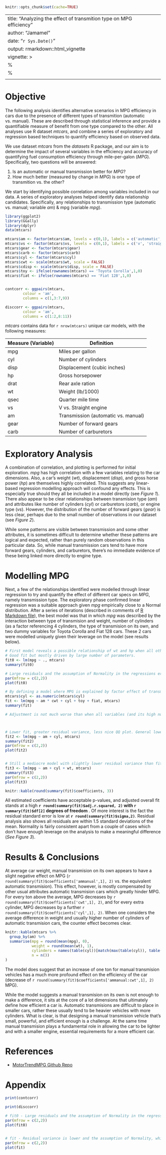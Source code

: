```r
knitr::opts_chunk$set(cache=TRUE)
```

---
title: "Analyzing the effect of transmition type on MPG efficiency"
author: "Jamamel"
date: "`r Sys.Date()`"
output: rmarkdown::html_vignette
vignette: >
  %\VignetteIndexEntry{MotorTrendMPG}
  %\VignetteEngine{knitr::rmarkdown}
  \usepackage[utf8]{inputenc}
---

# Objective

The following analysis identifies alternative scenarios in MPG efficiency in cars due to the presence of different types of transmition (automatic vs. manual). These are described through statistical inference and provide a quantifiable measure of benefit from one type compared to the other. All analyses use R dataset *mtcars*, and combine a series of exploratory and regression based techniques to quantify efficiency based on observed data.

We use dataset *mtcars* from the *datasets* R package, and our aim is to determine the impact of several variables in the efficiency and accuracy of quantifying fuel consumption efficiency through mile-per-galon (*MPG*). Specifically, two questions will be answered:

1. Is an automatic or manual transmission better for *MPG*?
2. How much better (measured by change in *MPG*) is one type of transmition vs. the other? 

We start by identifying possible correlation among variables included in our data. A series of exploratory analyses helped identify data relationship candidates. Specifically, any relationships to transmission type (automatic vs. manual; variable *am*) & mpg (variable *mpg*). 

```r
library(ggplot2)
library(GGally)
library(dplyr)
data(mtcars)

mtcars$am <- factor(mtcars$am, levels = c(0,1), labels = c('automatic', 'manual'))
mtcars$vs <- factor(mtcars$vs, levels = c(0,1), labels = c('v', 'straight'))
mtcars$gear <- factor(mtcars$gear)
mtcars$carb <- factor(mtcars$carb)
mtcars$cyl <- factor(mtcars$cyl)
mtcars$cwt <- scale(mtcars$wt, scale = FALSE)
mtcars$cdisp <- scale(mtcars$disp, scale = FALSE)
mtcars$toy <- ifelse(rownames(mtcars) == 'Toyota Corolla',1,0)
mtcars$fiat <- ifelse(rownames(mtcars) == 'Fiat 128',1,0)


contcorr <- ggpairs(mtcars,
        colour = 'am',
        columns = c(1,3:7,9))

disccorr <- ggpairs(mtcars,
        colour = 'am',
        columns = c(1:2,8:11))
```

*mtcars* contains data for `r nrow(mtcars)` unique car models, with the following measures:

Measure (Variable) | Definition
- | -
mpg | Miles per gallon
cyl | Number of cylinders
disp | Displacement (cubic inches)
hp | Gross horsepower
drat | Rear axle ration
wt | Weight (lb/1000)
qsec | Quarter mile time
vs | V vs. Straight engine
am | Transmission (automatic vs. manual)
gear | Number of forward gears
carb | Number of carburetors

# Exploratory Analysis

A combination of correlation, and plotting is performed for initial exploration. *mpg* has high correlation with a few variables relating to the car dimensions. Also, a car's weight (*wt*), displacement (*disp*), and gross horse power (*hp*) are themselves highly correlated. This suggests any linear-based regression modelling approach will confound any effects. This is especially true should they all be included in a model directly (see *Figure 1*). There also appear to be clear relationships between transmision type (*am*) and attributes like number of cylinders (*cyl*) or carburetors (*carb*), or engine type (*vs*). However, the distribution of the number of forward gears (*gear*) is less clear, perhaps due to the small number of observations in our dataset (see *Figure 2*).

While some patterns are visible between transmission and some other attributes, it is sometimes difficult to determine whether these patterns are logical and expected, rather than purely random observations in this particular data. So, while manual transmission cars tend to have more forward gears, cylinders, and carburetors, there's no immediate evidence of these being linked more directly to engine type.

# Modelling MPG

Next, a few of the relationships identified were modelled through linear regression to try and quantify the effect of different car specs on *MPG*, namely transmission type. The exploratory phase confirmed linear regression was a suitable approach given *mpg* empirically close to a Normal distribution. After a series of iterations (described in comments of [R Markdown file](https://github.com/Jamamel/MotorTrendMPG/blob/master/R/MotorTrendMPG.R)), the best model was that in which *mpg* was described by the interaction between type of transmision and weight, number of cylinders (as a factor referencing 4 cylinders, the type of transmision on its own, and two dummy variables for Toyota Corolla and Fiat 128 cars. These 2 cars were modelled uniquely given their leverage on the model (see results below). 

```r
# First model reveals a possible relationship of wt and hp when all other effects present. 
# Good fit but mostly driven by large number of parameters. 
fit0 <- lm(mpg ~ ., mtcars)
summary(fit0)

# Large residuals and the assumption of Normality in the regressions error terms appears not to be accurate.
par(mfrow = c(2,2))
plot(fit0)

# By defining a model where MPG is explained by factor effect of transmition type and weight along with their interaction. Number of cylinders is also introduced as factor.
mtcars$cyl <- as.numeric(mtcars$cyl)
fit <- lm(mpg ~ am * cwt + cyl + toy + fiat, mtcars)
summary(fit)

# Adjustment is not much worse than when all variables (and its high number of parameters) were used. In addition, all coefficients have low enough standard errors to be acceptable for the author (especially given the low sample size given the complex relationships present and the limitation of tools allowed in this exercise). 



# Lower fit, greater residual variance, less nice QQ plot. General lower accuracy observed.
fit2 <- lm(mpg ~ am + cyl, mtcars)
summary(fit2)
par(mfrow = c(2,2))
plot(fit2)


# Still a mediocre model with slightly lower residual variance than fit2. The rogue group of cars is larger, meaning we don't describe enough patterns with as much consistency.
fit3 <- lm(mpg ~ am + cyl + wt, mtcars)
summary(fit3)
par(mfrow = c(2,2))
plot(fit3)

```

```r
knitr::kable(round(summary(fit)$coefficients, 3))
```

All estimated coefficients have acceptable p-values, and adjusted overall fit stands at a high **`r round(summary(fit)$adj.r.squared, 2)` with `r summary(fit)$df[2]` degrees of freedom** . Of more interest is the fact the residual standard error is low at **`r round(summary(fit)$sigma,2)`**. Residual analysis also shows all residuals are within 1.5 standard deviations of the mean. Normality is fairly consistent apart from a couple of cases which don't have enough leverage on the analysis to make a meaningful difference (*See Figure 3*).

# Results & Conclusions
 
At average car weight, manual transmision on its own appears to have a slight negative effect on MPG (`r round(summary(fit)$coefficients['ammanual',1], 2)` vs. the equivalent automatic transmision). This effect, however, is mostly compensated by other usual attributes automatic transmision cars which greatly hinder MPG. For every ton above the average, MPG decreases by `r round(summary(fit)$coefficients['cwt',1], 2)`, and for every extra cylinder, MPG decreases by a further `r round(summary(fit)$coefficients['cyl',1], 2)`. When one considers the average difference in weight and usually higher number of cylinders of automatic transmision cars, the counter effect becomes clear. 

```r
knitr::kable(mtcars %>%
  group_by(am) %>%
  summarise(mpg = round(mean(mpg), 0),
            weight = round(mean(wt), 1),
            cylinders = names(table(cyl))[match(max(table(cyl)), table(cyl))],
            n = n())
)
```


The model does suggest that an increase of one ton for manual transmision vehicles has a much more profound effect on the efficiency of the car (decrease of `r round(summary(fit)$coefficients['ammanual:cwt',1], 2)` MPG).

While the model suggests a manual transmision on its own is not enough to make a difference, it sits at the core of a lot dimensions that ultimately define how efficient a car is. Automatic transmisions are difficult to place in smaller cars, rather these usually tend to be heavier vehicles with more cylinders. What is clear, is that designing a manual transmision vehicle that's small, powerful, and efficient enough is a challenge. At the same time manual transmision plays a fundamental role in allowing the car to be lighter and with a smaller engine, essential requirements for a more efficient car.

# References

- [MotorTrendMPG Github Repo](https://github.com/Jamamel/MotorTrendMPG)

\newpage

# Appendix

```r
print(contcorr)
```

```r
print(disccorr)
```

```r
# fit0 - Large residuals and the assumption of Normality in the regressions error terms appears not to be accurate.
par(mfrow = c(2,2))
plot(fit0)


# fit - Residual variance is lower and the assumption of Normality, while not perfect, is better founded. Four cars have a similar patterns that aren't easily isolated with simple linear regression.  However, fit and parsimony of the model were deemed acceptable.
par(mfrow = c(2,2))
plot(fit)
```
